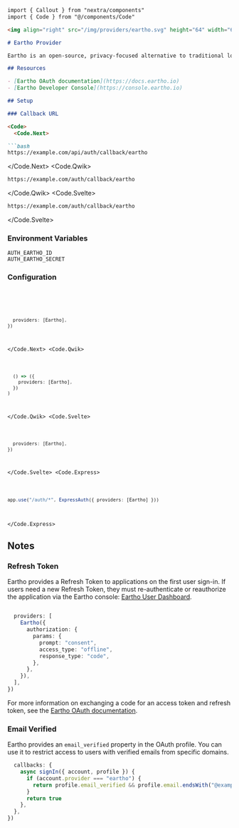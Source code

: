 ```markdown
import { Callout } from "nextra/components"
import { Code } from "@/components/Code"

<img align="right" src="/img/providers/eartho.svg" height="64" width="64" />

# Eartho Provider

Eartho is an open-source, privacy-focused alternative to traditional login providers such as Google, Facebook, and Apple. It allows users to authenticate without sacrificing personal data privacy or control. By acting as a privacy-first layer over popular login providers, Eartho offers a simple, secure, and privacy-respecting sign-in experience that ensures user data remains out of reach from Big Tech tracking.

## Resources

- [Eartho OAuth documentation](https://docs.eartho.io)
- [Eartho Developer Console](https://console.eartho.io)

## Setup

### Callback URL

<Code>
  <Code.Next>

```bash
https://example.com/api/auth/callback/eartho
```

  </Code.Next>
  <Code.Qwik>

```bash
https://example.com/auth/callback/eartho
```

  </Code.Qwik>
  <Code.Svelte>

```bash
https://example.com/auth/callback/eartho
```

  </Code.Svelte>
</Code>

### Environment Variables

```
AUTH_EARTHO_ID
AUTH_EARTHO_SECRET
```

### Configuration

<Code>
  <Code.Next>

```ts filename="@/auth.ts"

  providers: [Eartho],
})
```

  </Code.Next>
  <Code.Qwik>
  
```ts filename="/src/routes/plugin@auth.ts"

  () => ({
    providers: [Eartho],
  })
)
```

  </Code.Qwik>
  <Code.Svelte>

```ts filename="/src/auth.ts"

  providers: [Eartho],
})
```

  </Code.Svelte>
  <Code.Express>

```ts filename="/src/app.ts"

app.use("/auth/*", ExpressAuth({ providers: [Eartho] }))
```

  </Code.Express>
</Code>

## Notes

### Refresh Token

Eartho provides a Refresh Token to applications on the first user sign-in. If users need a new Refresh Token, they must re-authenticate or reauthorize the application via the Eartho console: [Eartho User Dashboard](https://console.eartho.io/permissions).

```ts filename="app/api/auth/[...nextauth]/route.ts"

  providers: [
    Eartho({
      authorization: {
        params: {
          prompt: "consent",
          access_type: "offline",
          response_type: "code",
        },
      },
    }),
  ],
})
```

For more information on exchanging a code for an access token and refresh token, see the [Eartho OAuth documentation](https://eartho.io/docs/oauth#token-exchange).

### Email Verified

Eartho provides an `email_verified` property in the OAuth profile. You can use it to restrict access to users with verified emails from specific domains.

```ts filename="@/auth.ts"
  callbacks: {
    async signIn({ account, profile }) {
      if (account.provider === "eartho") {
        return profile.email_verified && profile.email.endsWith("@example.com")
      }
      return true
    },
  },
})
```